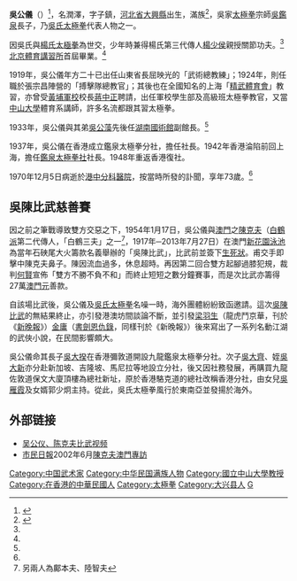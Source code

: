 '''吳公儀'''（{{bd|1898年||1970年|catIdx=W吴|12月5日}}）<ref name=":0">{{Cite news|title=港聞二(訃聞)|work=華僑日報|date=1970-12-06|language=zh-hk}}</ref>，名潤澤，字子鎮，[[河北省_(中華民國)|河北省]][[大兴县_(金朝)|大興縣]]出生，滿族<ref name=":1">{{Cite book|title=香港武林名師集|last=陸|first=慧心|publisher=香港武術文藝服務中心|year=2005|isbn=9628541420|location=香港|pages=104}}</ref>，吳家[[太極拳|太極拳]]宗師[[吳鑑泉|吳鑑泉]]長子，乃[[吳氏太極拳|吳氏太極拳]]代表人物之一。

因吳氏與[[楊式太極拳|楊氏太極拳]]為世交，少年時兼得楊氏第三代傳人[[楊少侯|楊少侯]]親授關節功夫。<ref name=":1" />[[北京體育講習所|北京體育講習所]]首屆畢業。<ref name=":1" />

1919年，吳公儀年方二十已出任山東省長屈映光的「武術總教練」；1924年，則任職於張宗昌陣營的「搏擊隊總教官」；其後也在全國知名的上海「[[精武體育會|精武體育會]]」教習，亦曾受[[黃埔軍校|黃埔軍校]]校長[[蔣中正|蔣中正]]聘請，出任軍校學生部及高級班太極拳教官，又當[[中山大學|中山大學]]體育系講師，許多名流都跟其習太極拳。

1933年，吳公儀與其弟[[吳公藻|吳公藻]]先後任[[湖南國術館|湖南國術館]]副館長。<ref name=":1" />

1937年，吳公儀在香港成立鑑泉太極拳分社，擔任社長。1942年香港淪陷前回上海，擔任[[鑑泉太極拳社|鑑泉太極拳社]]社長。1948年重返香港復社。

1970年12月5日病逝於[[港中分科醫院|港中分科醫院]]，按當時所發的訃聞，享年73歲。<ref name=":0" />

==吳陳比武慈善賽==
因之前之筆戰導致雙方交惡之下，1954年1月17日，吳公儀與[[澳門|澳門]]之[[陳克夫|陳克夫]]（[[白鶴派|白鶴派]]第二代傳人，「白鶴三夫」之一<ref>另兩人為鄺本夫、陸智夫</ref>，1917年─2013年7月27日）在澳門[[新花園泳池|新花園泳池]]為當年石硤尾大火籌款名義舉辦的「吳陳比武」，比武前並簽下[[生死狀|生死狀]]。甫交手即擊中陳克夫鼻子。陳因流血過多，休息超時。再因第二回合雙方起腳過膝犯規，裁判[[何賢|何賢]]宣佈「雙方不勝不負不和」而終止短短之數分鐘賽事，而是次比武亦籌得27萬[[澳門元|澳門元]]善款。

自該場比武後，吳公儀及[[吳氏太極拳|吳氏太極拳]]名噪一時，海外團體紛紛致函邀請。這次[[吳陳比武|吳陳比武]]的無結果終止，亦引發港澳坊間談論不斷，並引發[[梁羽生|梁羽生]]（龍虎鬥京華，刊於《[[新晚報|新晚報]]》）[[金庸|金庸]]（[[書劍恩仇錄|書劍恩仇錄]]，同樣刊於《新晚報》）後來寫出了一系列名動江湖的武俠小說，在民間影響頗大。

吳公儀命其長子[[吳大揆|吳大揆]]在香港彌敦道開設九龍鑑泉太極拳分社。次子[[吳大齊|吳大齊]]、姪[[吳大新|吳大新]]亦分赴新加坡、吉隆坡、馬尼拉等地設立分社，後又因社務發展，再購買九龍佐敦道保文大廈頂樓為總社新址，原於香港駱克道的總社改稱香港分社，由女兒[[吳雁霞|吳雁霞]]及女婿郭少炯主持。從此，吳氏太極拳風行於東南亞並發揚於海外。

== 外部链接 ==
*[http://www.youtube.com/watch?v=S19VsB7__v0 吴公仪、陈克夫比武视频]{{Wayback|url=http://www.youtube.com/watch?v=S19VsB7__v0 |date=20201119232406 }}
*[[市民日報|市民日報]]2002年6月[https://web.archive.org/web/20081225093021/http://www.shimindaily.com.mo/stitle/6/17_6.html 陳克夫澳門專訪]

{{DEFAULTSORT:W}}
[[Category:中国武术家|Category:中国武术家]]
[[Category:中华民国满族人物|Category:中华民国满族人物]]
[[Category:國立中山大學教授|Category:國立中山大學教授]]
[[Category:在香港的中華民國人|Category:在香港的中華民國人]]
[[Category:太極拳|Category:太極拳]]
[[Category:大兴县人|Category:大兴县人]]
[[Category:吴姓|G]]